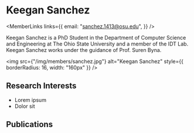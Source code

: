 
# Keegan Sanchez

<div style={{display: 'flex', flexDirection: 'row'}}>

<div style={{flex: 1, display: 'flex', flexDirection: 'column'}}>

<MemberLinks
  links={{
    email: "sanchez.1413@osu.edu",
  }}
/>

Keegan Sanchez is a PhD Student in the Department of Computer Science and Engineering at The Ohio State University and a member of the IDT Lab. Keegan Sanchez works under the guidance of Prof. Suren Byna.

</div>

<div style={{paddingLeft: 32}}>

<img
  src={"/img/members/sanchez.jpg"}
  alt="Keegan Sanchez"
  style={{ borderRadius: 16, width: "160px" }}
/>

</div>

</div>

## Research Interests

- Lorem ipsum
- Dolor sit

## Publications

<MemberPublications authorShortName="K. Sanchez" />
